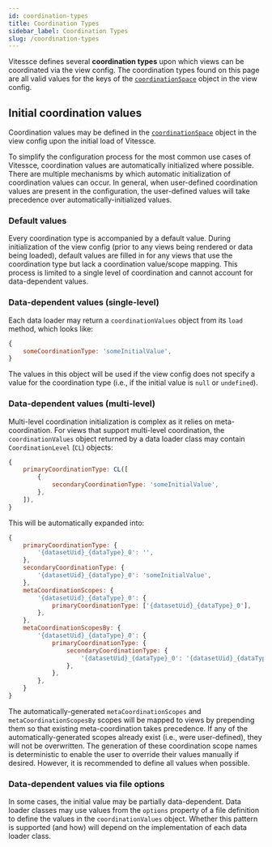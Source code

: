 ```yaml
---
id: coordination-types
title: Coordination Types
sidebar_label: Coordination Types
slug: /coordination-types
---
```


Vitessce defines several __coordination types__ upon which views can be coordinated via the view config. The coordination types found on this page are all valid values for the keys of the [`coordinationSpace`](/docs/view-config-json/#coordinationspace) object in the view config.

<AutogeneratedCoordinationTypes/>

## Initial coordination values

Coordination values may be defined in the [`coordinationSpace`](/docs/view-config-json/#coordinationspace) object in the view config upon the initial load of Vitessce.

To simplify the configuration process for the most common use cases of Vitessce, coordination values are automatically initialized where possible.
There are multiple mechanisms by which automatic initialization of coordination values can occur.
In general, when user-defined coordination values are present in the configuration, the user-defined values will take precedence over automatically-initialized values.

### Default values

Every coordination type is accompanied by a default value.
During initialization of the view config (prior to any views being rendered or data being loaded), default values are filled in for any views that use the coordination type but lack a coordination value/scope mapping.
This process is limited to a single level of coordination and cannot account for data-dependent values.

### Data-dependent values (single-level)

Each data loader may return a `coordinationValues` object from its `load` method, which looks like:

```js
{
    someCoordinationType: 'someInitialValue',
}
```

The values in this object will be used if the view config does not specify a value for the coordination type (i.e., if the initial value is `null` or `undefined`).

### Data-dependent values (multi-level)

Multi-level coordination initialization is complex as it relies on meta-coordination.
For views that support multi-level coordination, the `coordinationValues` object returned by a data loader class may contain `CoordinationLevel` (`CL`) objects:

```js
{
    primaryCoordinationType: CL([
        {
            secondaryCoordinationType: 'someInitialValue',
        },
    ]),
}
```

This will be automatically expanded into:

```js
{
    primaryCoordinationType: {
        '{datasetUid}_{dataType}_0': '',
    },
    secondaryCoordinationType: {
        '{datasetUid}_{dataType}_0': 'someInitialValue',
    },
    metaCoordinationScopes: {
        '{datasetUid}_{dataType}_0': {
            primaryCoordinationType: ['{datasetUid}_{dataType}_0'],
        },
    },
    metaCoordinationScopesBy: {
        '{datasetUid}_{dataType}_0': {
            primaryCoordinationType: {
                secondaryCoordinationType: {
                    '{datasetUid}_{dataType}_0': '{datasetUid}_{dataType}_0',
                },
            },
        },
    }
}
```

The automatically-generated `metaCoordinationScopes` and `metaCoordinationScopesBy` scopes will be mapped to views by prepending them so that existing meta-coordination takes precedence.
If any of the automatically-generated scopes already exist (i.e., were user-defined), they will not be overwritten.
The generation of these coordination scope names is deterministic to enable the user to override their values manually if desired.
However, it is recommended to define all values when possible.

### Data-dependent values via file options

In some cases, the initial value may be partially data-dependent.
Data loader classes may use values from the `options` property of a file definition to define the values in the `coordinationValues` object.
Whether this pattern is supported (and how) will depend on the implementation of each data loader class.
